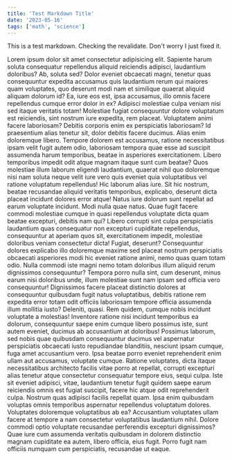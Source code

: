 ```yaml
---
title: 'Test Markdown Title'
date: '2023-05-16'
tags: ['math', 'science']
---
```


This is a test markdown. Checking the revalidate. Don't worry I just fixed it.

Lorem ipsum dolor sit amet consectetur adipisicing elit. Sapiente harum soluta consequatur repellendus aliquid reiciendis adipisci, laudantium doloribus? Ab, soluta sed? Dolor eveniet obcaecati magni, tenetur quas consequuntur expedita accusamus quis laudantium rerum qui maiores quam voluptates, quo deserunt modi nam et similique quaerat aliquid aliquam dolorum id? Ea, iure eos est, ipsa accusamus, illo omnis facere repellendus cumque error dolor in ex? Adipisci molestiae culpa veniam nisi sed itaque veritatis totam! Molestiae fugiat consequuntur dolore voluptatum est reiciendis, sint nostrum iure expedita, rem placeat. Voluptatem animi facere laboriosam? Debitis corporis enim ex perspiciatis laboriosam? Id praesentium alias tenetur sit, dolor debitis facere ducimus. Alias enim doloremque libero. Tempore dolorem est accusamus, ratione necessitatibus ipsam velit fugit autem odio, laboriosam tempora quae esse ad suscipit assumenda harum temporibus, beatae in asperiores exercitationem. Libero temporibus impedit odit atque magnam itaque sunt cum beatae? Quos molestiae illum laborum eligendi laudantium, quaerat nihil quo doloremque nisi nam soluta neque velit iure vero quis eveniet quia voluptatibus vel ratione voluptatum repellendus! Hic laborum alias iure. Sit hic nostrum, beatae recusandae aliquid veritatis temporibus, explicabo, deserunt dicta placeat incidunt dolores error atque! Natus iure dolorum sunt repellat ad earum voluptate incidunt. Modi nulla quae natus. Quae fugit facere commodi molestiae cumque in quasi repellendus voluptate dicta quam beatae excepturi, debitis nam qui? Libero corrupti sint culpa perspiciatis laudantium quas consequatur non excepturi cupiditate repellendus, consequuntur at aperiam quos sit, exercitationem impedit, molestiae doloribus veniam consectetur dicta! Fugiat, deserunt? Consequuntur dolores explicabo illo doloremque maxime sed placeat nostrum perspiciatis obcaecati asperiores modi hic eveniet ratione animi, nemo quas quam totam odio. Nulla commodi iste magni nemo totam doloribus illum aliquid rerum dignissimos consequuntur? Tempora porro nulla sint, cum deserunt, minus earum nisi doloribus unde, illum molestiae sunt nam ipsam sed officia vero consequuntur! Dignissimos facere placeat distinctio dolores at consequuntur quibusdam fugit natus voluptatibus, debitis ratione rem expedita error totam odit officiis laboriosam tempore officia assumenda illum mollitia iusto? Deleniti, quasi. Rem quidem, cumque nobis incidunt voluptate a molestias! Inventore ratione nisi incidunt temporibus ea dolorum, consequuntur saepe enim cumque libero possimus iste, sunt autem eveniet, ducimus ab accusantium at doloribus! Possimus laborum, sed nobis quae quibusdam consequuntur ducimus vel aspernatur perspiciatis obcaecati iusto repudiandae blanditiis, nesciunt ipsam cumque, fuga amet accusantium vero. Ipsa beatae porro eveniet reprehenderit enim ullam aut accusamus, voluptate cumque. Ratione voluptates, dicta itaque necessitatibus architecto facilis vitae porro at repellat, corrupti excepturi alias tenetur atque consectetur consequatur tempore eius, sequi culpa. Iste sit eveniet adipisci, vitae, laudantium tenetur fugit quidem saepe earum reiciendis omnis est fugiat suscipit, facere hic atque odit reprehenderit culpa. Nostrum quas adipisci facilis repellat quam. Ipsa enim quibusdam voluptas omnis temporibus aspernatur repellendus voluptatum dolores. Voluptates doloremque voluptatibus ab ea? Accusantium voluptates ullam facere at tempore a nam consectetur voluptatibus laudantium nihil. Dolore commodi optio voluptate recusandae perferendis excepturi dignissimos? Quae iure cum assumenda veritatis quibusdam in dolorem distinctio magnam cupiditate ea autem, libero officia, eius fugit. Porro fugit nam officiis numquam cum perspiciatis, recusandae ut eaque.